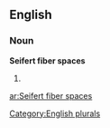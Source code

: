 
==English==

===Noun===
'''Seifert fiber spaces'''

# {{plural of|[[Seifert fiber space]]}}

{{anagrams:en/abceeeeffiiprrssst}}
[[Category:English plurals]]

[[ar:Seifert fiber spaces]]